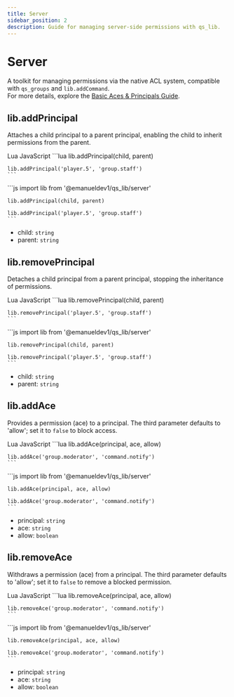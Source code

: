 ```yaml
---
title: Server
sidebar_position: 2
description: Guide for managing server-side permissions with qs_lib.
---
```



# Server

A toolkit for managing permissions via the native ACL system, compatible with `qs_groups` and `lib.addCommand`.  
For more details, explore the [Basic Aces & Principals Guide](https://forum.cfx.re/t/basic-aces-principals-overview-guide/90917).

## lib.addPrincipal

Attaches a child principal to a parent principal, enabling the child to inherit permissions from the parent.

<Tabs defaultValue="lua" className="mt-4">
  <TabsList className="grid w-full grid-cols-2">
    <TabsTrigger value="lua">Lua</TabsTrigger>
    <TabsTrigger value="js">JavaScript</TabsTrigger>
  </TabsList>
  <TabsContent value="lua">
    ```lua
    lib.addPrincipal(child, parent)

    lib.addPrincipal('player.5', 'group.staff')
    ```
  </TabsContent>
  <TabsContent value="js">
    ```js
    import lib from '@emanueldev1/qs_lib/server'

    lib.addPrincipal(child, parent)

    lib.addPrincipal('player.5', 'group.staff')
    ```
  </TabsContent>
</Tabs>

- child: `string`
- parent: `string`

## lib.removePrincipal

Detaches a child principal from a parent principal, stopping the inheritance of permissions.

<Tabs defaultValue="lua" className="mt-4">
  <TabsList className="grid w-full grid-cols-2">
    <TabsTrigger value="lua">Lua</TabsTrigger>
    <TabsTrigger value="js">JavaScript</TabsTrigger>
  </TabsList>
  <TabsContent value="lua">
    ```lua
    lib.removePrincipal(child, parent)

    lib.removePrincipal('player.5', 'group.staff')
    ```
  </TabsContent>
  <TabsContent value="js">
    ```js
    import lib from '@emanueldev1/qs_lib/server'

    lib.removePrincipal(child, parent)

    lib.removePrincipal('player.5', 'group.staff')
    ```
  </TabsContent>
</Tabs>

- child: `string`
- parent: `string`

## lib.addAce

Provides a permission (ace) to a principal. The third parameter defaults to 'allow'; set it to `false` to block access.

<Tabs defaultValue="lua" className="mt-4">
  <TabsList className="grid w-full grid-cols-2">
    <TabsTrigger value="lua">Lua</TabsTrigger>
    <TabsTrigger value="js">JavaScript</TabsTrigger>
  </TabsList>
  <TabsContent value="lua">
    ```lua
    lib.addAce(principal, ace, allow)

    lib.addAce('group.moderator', 'command.notify')
    ```
  </TabsContent>
  <TabsContent value="js">
    ```js
    import lib from '@emanueldev1/qs_lib/server'

    lib.addAce(principal, ace, allow)

    lib.addAce('group.moderator', 'command.notify')
    ```
  </TabsContent>
</Tabs>

- principal: `string`
- ace: `string`
- allow: `boolean`

## lib.removeAce

Withdraws a permission (ace) from a principal. The third parameter defaults to 'allow'; set it to `false` to remove a blocked permission.

<Tabs defaultValue="lua" className="mt-4">
  <TabsList className="grid w-full grid-cols-2">
    <TabsTrigger value="lua">Lua</TabsTrigger>
    <TabsTrigger value="js">JavaScript</TabsTrigger>
  </TabsList>
  <TabsContent value="lua">
    ```lua
    lib.removeAce(principal, ace, allow)

    lib.removeAce('group.moderator', 'command.notify')
    ```
  </TabsContent>
  <TabsContent value="js">
    ```js
    import lib from '@emanueldev1/qs_lib/server'

    lib.removeAce(principal, ace, allow)

    lib.removeAce('group.moderator', 'command.notify')
    ```
  </TabsContent>
</Tabs>

- principal: `string`
- ace: `string`
- allow: `boolean`